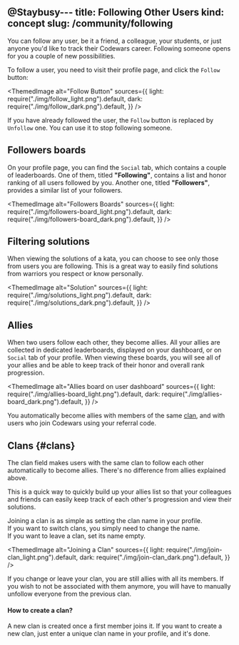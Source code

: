 @Staybusy---
title: Following Other Users
kind: concept
slug: /community/following
---


You can follow any user, be it a friend, a colleague, your students, or just anyone you'd like to track their Codewars career.
Following someone opens for you a couple of new possibilities.

To follow a user, you need to visit their profile page, and click the `Follow` button:

<ThemedImage
  alt="Follow Button"
  sources={{
    light: require("./img/follow_light.png").default,
    dark: require("./img/follow_dark.png").default,
  }}
/>

If you have already followed the user, the `Follow` button is replaced by `Unfollow` one. You can use it to stop following someone.

## Followers boards

On your profile page, you can find the `Social` tab, which contains a couple of leaderboards. One of them, titled **"Following"**, contains a list and honor ranking of all users followed by you. Another one, titled **"Followers"**, provides a similar list of your followers.

<ThemedImage
  alt="Followers Boards"
  sources={{
    light: require("./img/followers-board_light.png").default,
    dark: require("./img/followers-board_dark.png").default,
  }}
/>

## Filtering solutions

When viewing the solutions of a kata, you can choose to see only those from users you are following. This is a great way to easily find solutions from warriors you respect or know personally.

<ThemedImage
  alt="Solution"
  sources={{
    light: require("./img/solutions_light.png").default,
    dark: require("./img/solutions_dark.png").default,
  }}
/>

## Allies

When two users follow each other, they become allies. All your allies are collected in dedicated leaderboards, displayed on your dashboard, or on `Social` tab of your profile. When viewing these boards, you will see all of your allies and be able to keep track of their honor and overall rank progression.

<ThemedImage
  alt="Allies board on user dashboard"
  sources={{
    light: require("./img/allies-board_light.png").default,
    dark: require("./img/allies-board_dark.png").default,
  }}
/>

You automatically become allies with members of the same [clan](#clans), and with users who join Codewars using your referral code.

## Clans {#clans}

The clan field makes users with the same clan to follow each other automatically to become allies.
There's no difference from allies explained above.

This is a quick way to quickly build up your allies list so that your colleagues and friends can easily keep track of each other's progression and view their solutions.

Joining a clan is as simple as setting the clan name in your profile.  
If you want to switch clans, you simply need to change the name.  
If you want to leave a clan, set its name empty.

<ThemedImage
  alt="Joining a Clan"
  sources={{
    light: require("./img/join-clan_light.png").default,
    dark: require("./img/join-clan_dark.png").default,
  }}
/>

If you change or leave your clan, you are still allies with all its members.
If you wish to not be associated with them anymore, you will have to manually unfollow everyone from the previous clan.

#### How to create a clan?

A new clan is created once a first member joins it. If you want to create a new clan, just enter a unique clan name in your profile, and it's done.
